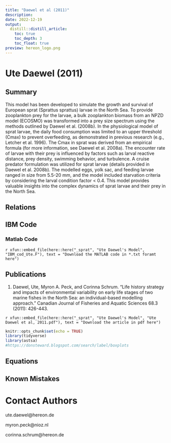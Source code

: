 ```yaml
---
title: "Daewel et al (2011)"
description:
date: 2022-12-19
output:
  distill::distill_article:
    toc: true
    toc_depth: 3
    toc_float: true
preview: hereon_logo.png
---
```



# Ute Daewel (2011) 

## Summary

  This model has been developed to simulate the growth and survival of European sprat (Sprattus sprattus) larvae in the North Sea. To provide zooplankton prey for the larvae, a bulk zooplankton biomass from an NPZD model (ECOSMO) was transformed into a prey size spectrum using the methods outlined by Daewel et al. (2008b). In the physiological model of sprat larvae, the daily food consumption was limited to an upper threshold (Cmax) to prevent overfeeding, as demonstrated in previous research (e.g., Letcher et al. 1996). The Cmax in sprat was derived from an empirical formula (for more information, see Daewel et al. 2008a). The encounter rate of larvae with their prey is influenced by factors such as larval reactive distance, prey density, swimming behavior, and turbulence. A cruise predator formulation was utilized for sprat larvae (details provided in Daewel et al. 2008b). The modelled eggs, yolk sac, and feeding larvae ranged in size from 5.5-20 mm, and the model included starvation criteria by considering the larval condition factor < 0.4. This model provides valuable insights into the complex dynamics of sprat larvae and their prey in the North Sea.


## Relations


## IBM Code

### Matlab Code

<div class="contributor_org">
`r xfun::embed_file(here::here("_sprat", "Ute Daewel's Model", "IBM_cod_Ute.F"), text = "Download the MATLAB code in *.txt foramt here")`
</div>

## Publications

1)  Daewel, Ute, Myron A. Peck, and Corinna Schrum. "Life history strategy and impacts of     environmental variability on early life stages of two marine fishes in the North Sea: an individual-based modelling approach." Canadian Journal of Fisheries and Aquatic Sciences 68.3 (2011): 426-443.

<div class="contributor_org">
`r xfun::embed_file(here::here("_sprat", "Ute Daewel's Model", "Ute Daewel et al, 2011.pdf"), text = "Download the article in pdf here")`
</div>


```r
knitr::opts_chunk$set(echo = TRUE)
library(tidyverse)
library(astsa)
#https://donsteward.blogspot.com/search/label/boxplots
```


## Equations

## Known Mistakes


# Contact Authors

ute.daewel@hereon.de

myron.peck@nioz.nl

corinna.schrum@hereon.de